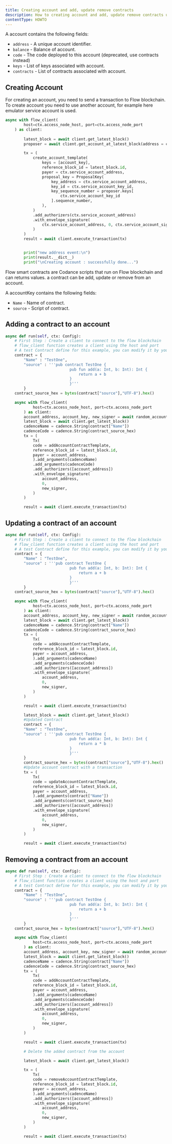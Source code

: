 ```yaml
---
title: Creating account and add, update remove contracts
description: How to creating account and add, update remove contracts using the Flow Python SDK
contentType: HOWTO
---
```


A account contains the following fields:

- `address` - A unique account identifier.
- `balance` - Balance of account.
- `code` - The code deployed to this account (deprecated, use contracts instead)
- `keys` - List of keys associated with account.
- `contracts` - List of contracts associated with account.

## Creating Account

For creating an account, you need to send a transaction to Flow blockchain.
To create account you need to use another account, for example here emulator service account is used.

```python
async with flow_client(
        host=ctx.access_node_host, port=ctx.access_node_port
    ) as client:
        
        latest_block = await client.get_latest_block()
        proposer = await client.get_account_at_latest_block(address = ctx.service_account_address.bytes)

        tx = (
            create_account_template(
                keys = [account_key],
                reference_block_id = latest_block.id,
                payer = ctx.service_account_address,
                proposal_key = ProposalKey(
                    key_address = ctx.service_account_address,
                    key_id = ctx.service_account_key_id,
                    key_sequence_number = proposer.keys[
                        ctx.service_account_key_id
                    ].sequence_number,
                ),
            )
            .add_authorizers(ctx.service_account_address)
            .with_envelope_signature(
                ctx.service_account_address, 0, ctx.service_account_signer
            )
        )
        result = await client.execute_transaction(tx)


        print("new address event:\n")
        print(result.__dict__)
        print("\nCreating account : successfully done...")
```
Flow smart contracts are Codance scripts that run on Flow blockchain and can returns values.
a contract can be add, update or remove from an account.

A accountKey contains the following fields:

- `Name` - Name of contract.
- `source` - Script of contract.

## Adding a contract to an account

```python
async def run(self, ctx: Config):
    # First Step : Create a client to connect to the flow blockchain
    # flow_client function creates a client using the host and port
    # A test Contract define for this example, you can modify it by your self
    contract = {
        "Name" : "TestOne",
        "source" : '''pub contract TestOne {
                            pub fun add(a: Int, b: Int): Int {
                                return a + b
                            }
                            }'''
        }
    contract_source_hex = bytes(contract["source"],"UTF-8").hex()

    async with flow_client(
            host=ctx.access_node_host, port=ctx.access_node_port
        ) as client:
        account_address, account_key, new_signer = await random_account( client = client, ctx = ctx)
        latest_block = await client.get_latest_block()
        cadenceName = cadence.String(contract["Name"])
        cadenceCode = cadence.String(contract_source_hex)
        tx = (
            Tx(
            code = addAccountContractTemplate,
            reference_block_id = latest_block.id,
            payer = account_address,
            ).add_arguments(cadenceName)
            .add_arguments(cadenceCode)
            .add_authorizers([account_address])
            .with_envelope_signature(
                account_address,
                0,
                new_signer,
            )
        )

        result = await client.execute_transaction(tx)

```
## Updating a contract of an account
```python
async def run(self, ctx: Config):
    # First Step : Create a client to connect to the flow blockchain
    # flow_client function creates a client using the host and port
    # A test Contract define for this example, you can modify it by your self
    contract = {
        "Name" : "TestOne",
        "source" : '''pub contract TestOne {
                            pub fun add(a: Int, b: Int): Int {
                                return a + b
                            }
                            }'''
        }
    contract_source_hex = bytes(contract["source"],"UTF-8").hex()

    async with flow_client(
            host=ctx.access_node_host, port=ctx.access_node_port
        ) as client:
        account_address, account_key, new_signer = await random_account( client = client, ctx = ctx)
        latest_block = await client.get_latest_block()
        cadenceName = cadence.String(contract["Name"])
        cadenceCode = cadence.String(contract_source_hex)
        tx = (
            Tx(
            code = addAccountContractTemplate,
            reference_block_id = latest_block.id,
            payer = account_address,
            ).add_arguments(cadenceName)
            .add_arguments(cadenceCode)
            .add_authorizers([account_address])
            .with_envelope_signature(
                account_address,
                0,
                new_signer,
            )
        )

        result = await client.execute_transaction(tx)

        latest_block = await client.get_latest_block()
        #Updated Contract
        contract = {
        "Name" : "TestOne",
        "source" : '''pub contract TestOne {
                            pub fun add(a: Int, b: Int): Int {
                                return a * b
                            }
                            }'''
        }
        contract_source_hex = bytes(contract["source"],"UTF-8").hex()
        #Update account contract with a transaction
        tx = (
            Tx(
            code = updateAccountContractTemplate,
            reference_block_id = latest_block.id,
            payer = account_address,
            ).add_arguments(contract["Name"])
            .add_arguments(contract_source_hex)
            .add_authorizers([account_address])
            .with_envelope_signature(
                account_address,
                0,
                new_signer,
            )
        )

        result = await client.execute_transaction(tx)

```

## Removing a contract from an account
```python
async def run(self, ctx: Config):
    # First Step : Create a client to connect to the flow blockchain
    # flow_client function creates a client using the host and port
    # A test Contract define for this example, you can modify it by your self
    contract = {
        "Name" : "TestOne",
        "source" : '''pub contract TestOne {
                            pub fun add(a: Int, b: Int): Int {
                                return a + b
                            }
                            }'''
        }
    contract_source_hex = bytes(contract["source"],"UTF-8").hex()

    async with flow_client(
            host=ctx.access_node_host, port=ctx.access_node_port
        ) as client:
        account_address, account_key, new_signer = await random_account( client = client, ctx = ctx)
        latest_block = await client.get_latest_block()
        cadenceName = cadence.String(contract["Name"])
        cadenceCode = cadence.String(contract_source_hex)
        tx = (
            Tx(
            code = addAccountContractTemplate,
            reference_block_id = latest_block.id,
            payer = account_address,
            ).add_arguments(cadenceName)
            .add_arguments(cadenceCode)
            .add_authorizers([account_address])
            .with_envelope_signature(
                account_address,
                0,
                new_signer,
            )
        )

        result = await client.execute_transaction(tx)

        # Delete the added contract from the account

        latest_block = await client.get_latest_block()

        tx = (
            Tx(
            code = removeAccountContractTemplate,
            reference_block_id = latest_block.id,
            payer = account_address,
            ).add_arguments(cadenceName)
            .add_authorizers([account_address])
            .with_envelope_signature(
                account_address,
                0,
                new_signer,
            )
        )

        result = await client.execute_transaction(tx)

```